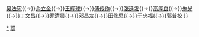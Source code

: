 {{Navbox
|name=中国人民解放军空军政治委员
|title=[[File:Air Force Flag of the People's Republic of China.svg|23px|中国人民解放军空军军旗]] [[中国人民解放军空军|<font color=white>中国人民解放军空军</font>]][[政治委员|<font color=white>政治委员</font>]]
|titlestyle = background: #007FFF; color: white;
|imageleft = [[File:Roundel of China.svg|80px]]
|image = [[File:Emblem_of_People%27s_Liberation_Army_Air_Force.svg|80px]]

|list1=[[萧华 (上将)|萧华]]{{→}}[[吴法宪]]{{→}}[[余立金]]{{→}}[[王辉球]]{{→}}[[傅传作]]{{→}}[[张廷发]]{{→}}[[高厚良]]{{→}}[[朱光 (1922年)|朱光]]{{→}}[[丁文昌]]{{→}}[[乔清晨]]{{→}}[[邓昌友]]{{→}}[[田修思]]{{→}}[[于忠福]]{{→}}[[郭普校]]
}}<noinclude>

[[Category:中国人民解放军空军政治委员|*]]
[[Category:中国人民解放军空军人物导航模板|职]]
</noinclude>
